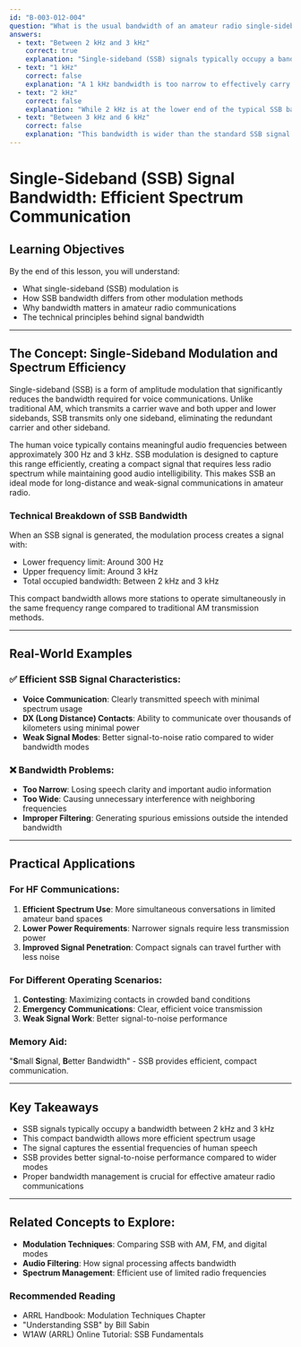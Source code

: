 ```yaml
---
id: "B-003-012-004"
question: "What is the usual bandwidth of an amateur radio single-sideband signal?"
answers:
  - text: "Between 2 kHz and 3 kHz"
    correct: true
    explanation: "Single-sideband (SSB) signals typically occupy a bandwidth between 2 kHz and 3 kHz, which is significantly narrower than traditional AM (Amplitude Modulation) signals. This compact bandwidth allows more efficient use of radio spectrum, improved signal-to-noise ratio, and more simultaneous communications in limited frequency space. The exact bandwidth depends on the audio frequencies transmitted, but speech typically falls within this 2-3 kHz range."
  - text: "1 kHz"
    correct: false
    explanation: "A 1 kHz bandwidth is too narrow to effectively carry voice communications. This bandwidth would severely limit the audio quality and intelligibility of the transmitted signal, cutting off important speech frequencies and making communication difficult or impossible."
  - text: "2 kHz"
    correct: false
    explanation: "While 2 kHz is at the lower end of the typical SSB bandwidth, it represents a single point rather than the full range. The actual bandwidth varies slightly based on audio content and modulation characteristics, typically spanning from 2 kHz to 3 kHz."
  - text: "Between 3 kHz and 6 kHz"
    correct: false
    explanation: "This bandwidth is wider than the standard SSB signal. While some specialized modes might use this range, typical amateur radio SSB voice communications occupy a narrower 2-3 kHz bandwidth to maximize spectral efficiency and minimize interference."
---
```


# Single-Sideband (SSB) Signal Bandwidth: Efficient Spectrum Communication

## Learning Objectives
By the end of this lesson, you will understand:
- What single-sideband (SSB) modulation is
- How SSB bandwidth differs from other modulation methods
- Why bandwidth matters in amateur radio communications
- The technical principles behind signal bandwidth

---

## The Concept: Single-Sideband Modulation and Spectrum Efficiency

Single-sideband (SSB) is a form of amplitude modulation that significantly reduces the bandwidth required for voice communications. Unlike traditional AM, which transmits a carrier wave and both upper and lower sidebands, SSB transmits only one sideband, eliminating the redundant carrier and other sideband.

The human voice typically contains meaningful audio frequencies between approximately 300 Hz and 3 kHz. SSB modulation is designed to capture this range efficiently, creating a compact signal that requires less radio spectrum while maintaining good audio intelligibility. This makes SSB an ideal mode for long-distance and weak-signal communications in amateur radio.

### Technical Breakdown of SSB Bandwidth

When an SSB signal is generated, the modulation process creates a signal with:
- Lower frequency limit: Around 300 Hz
- Upper frequency limit: Around 3 kHz
- Total occupied bandwidth: Between 2 kHz and 3 kHz

This compact bandwidth allows more stations to operate simultaneously in the same frequency range compared to traditional AM transmission methods.

---

## Real-World Examples

### ✅ Efficient SSB Signal Characteristics:
- **Voice Communication**: Clearly transmitted speech with minimal spectrum usage
- **DX (Long Distance) Contacts**: Ability to communicate over thousands of kilometers using minimal power
- **Weak Signal Modes**: Better signal-to-noise ratio compared to wider bandwidth modes

### ❌ Bandwidth Problems:
- **Too Narrow**: Losing speech clarity and important audio information
- **Too Wide**: Causing unnecessary interference with neighboring frequencies
- **Improper Filtering**: Generating spurious emissions outside the intended bandwidth

---

## Practical Applications

### For HF Communications:
1. **Efficient Spectrum Use**: More simultaneous conversations in limited amateur band spaces
2. **Lower Power Requirements**: Narrower signals require less transmission power
3. **Improved Signal Penetration**: Compact signals can travel further with less noise

### For Different Operating Scenarios:
1. **Contesting**: Maximizing contacts in crowded band conditions
2. **Emergency Communications**: Clear, efficient voice transmission
3. **Weak Signal Work**: Better signal-to-noise performance

### Memory Aid:
"**S**mall **S**ignal, **B**etter Bandwidth" - SSB provides efficient, compact communication.

---

## Key Takeaways

- SSB signals typically occupy a bandwidth between 2 kHz and 3 kHz
- This compact bandwidth allows more efficient spectrum usage
- The signal captures the essential frequencies of human speech
- SSB provides better signal-to-noise performance compared to wider modes
- Proper bandwidth management is crucial for effective amateur radio communications

---

## Related Concepts to Explore:
- **Modulation Techniques**: Comparing SSB with AM, FM, and digital modes
- **Audio Filtering**: How signal processing affects bandwidth
- **Spectrum Management**: Efficient use of limited radio frequencies

### Recommended Reading
- ARRL Handbook: Modulation Techniques Chapter
- "Understanding SSB" by Bill Sabin
- W1AW (ARRL) Online Tutorial: SSB Fundamentals